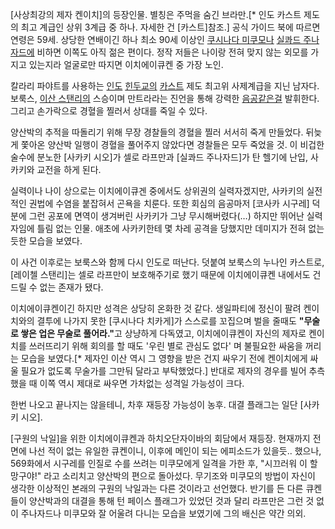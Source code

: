 [사상최강의 제자 켄이치]의 등장인물. 별칭은 주먹을 숨긴 브라만.[* 인도 카스트 제도의 최고 계급인 상위 3계급 중 하나. 자세한 건 [카스트]참조.] 공식 가이드 북에 따르면 연령은 59세. 상당한 연배이긴 하나 최소 90세 이상인 [[쿠시나다 미쿠모]]나 [[실콰드 주나자드]]에 비하면 이쪽도 아직 젊은 편이다. 정작 저들은 나이랑 전혀 맞지 않는 외모를 가지고 있는지라 얼굴로만 따지면 이치에이큐켄 중 가장 노인.

칼라리 파야트를 사용하는 [[인도]] [[힌두교]]의 [[카스트]] 제도 최고위 사제계급을 지닌 남자다. 보룩스, [[이산 스탠리]]의 스승이며 만트라라는 진언을 통해 강력한 [[음공]]같은걸 발휘한다. 그리고 손가락으로 경혈을 찔러서 상대를 죽일 수 있다.

양산박의 추적을 따돌리기 위해 무장 경찰들의 경혈을 찔러 서서히 죽게 만들었다. 뒤늦게 쫓아온 양산박 일행이 경혈을 풀어주지 않았다면 경찰들은 모두 죽었을 것. 이 비겁한 술수에 분노한 [사카키 시오]가 셀로 라프만과 [실콰드 주나자드]가 탄 헬기에 난입, 사카키와 교전을 하게 된다.

실력이나 나이 상으로는 이치에이큐겐 중에서도 상위권의 실력자겠지만, 사카키의 실전적인 권법에 수염을 붙잡혀서 곤욕을 치룬다. 또한 회심의 음공마저 [코사카 시구레] 덕분에 그런 공포에 면역이 생겨버린 사카키가 그냥 무시해버렸다(…) 하지만 뛰어난 실력자임에 틀림 없는 인물. 애초에 사카키한테 몇 차레 공격을 당했지만 데미지가 전혀 없는 듯한 모습을 보였다.

이 사건 이후로는 보룩스와 함께 다시 인도로 떠난다. 덧붙여 보룩스의 누나인 카스트로, [레이첼 스탠리]는 셀로 라프만이 보호해주기로 했기 때문에 이치에이큐켄 내에서도 건드릴 수 없는 존재가 됐다.

이치에이큐켄이긴 하지만 성격은 상당히 온화한 것 같다. 생일파티에 정신이 팔려 켄이치와의 결투에 나가지 못한 [쿠시나다 치카게]가 스스로를 꼬집으며 벌을 줄때도 '''"무술로 쌓은 업은 무술로 풀어라."'''고 상냥하게 다독였고, 이치에이큐켄이 자신의 제자로 켄이치를 쓰러뜨리기 위해 회의를 할 때도 '우린 별로 관심도 없다' 며 불필요한 싸움을 꺼리는 모습을 보였다.[* 제자인 이산 역시 그 영향을 받은 건지 싸우기 전에 켄이치에게 싸울 필요가 없도록 무술가를 그만둬 달라고 부탁했었다.] 반대로 제자의 경우를 빌어 추측했을 때 이쪽 역시 제대로 싸우면 가차없는 성격일 가능성이 크다.

한번 나오고 끝나지는 않을테니, 차후 재등장 가능성이 농후. 대결 플래그는 일단 [사카키 시오].

[구원의 낙일]을 위한 이치에이큐켄과 하치오단자이바의 회담에서 재등장. 현재까지 전면에 나선 적이 없는 유일한 큐켄이니, 이후에 메인이 되는 에피소드가 있을듯.. 했으나, 569화에서 시구레를 인질로 수를 쓰려는 미쿠모에게 일격을 가한 후, "시끄러워 이 할망구야!" 라고 소리치고 양산박의 편으로 돌아섰다. 무기조와 미쿠모의 방법이 자신이 생각한 이상적인 본래의 구원의 낙일과는 다른 것이라고 선언했다. 반기를 든 다른 큐켄들이 양산박과의 대결을 통해 턴 페이스 플래그가 있었던 것과 달리 라프만은 그런 것 없이 주나자드나 미쿠모와 잘 어울려 다니는 모습을 보였기에 그의 배신은 약간 의외.
